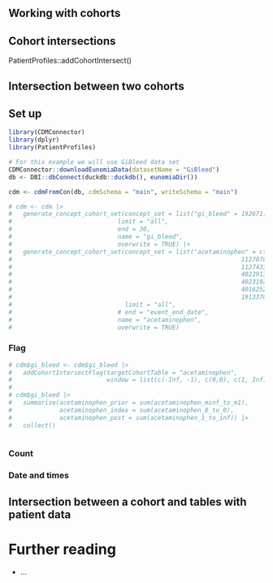 ## Working with cohorts

## Cohort intersections

PatientProfiles::addCohortIntersect()

## Intersection between two cohorts

## Set up

```r
library(CDMConnector)
library(dplyr)
library(PatientProfiles)

# For this example we will use GiBleed data set
CDMConnector::downloadEunomiaData(datasetName = "GiBleed")        
db <- DBI::dbConnect(duckdb::duckdb(), eunomiaDir())

cdm <- cdmFromCon(db, cdmSchema = "main", writeSchema = "main")

# cdm <- cdm |> 
#   generate_concept_cohort_set(concept_set = list("gi_bleed" = 192671), 
#                             limit = "all", 
#                             end = 30,
#                             name = "gi_bleed",
#                             overwrite = TRUE) |> 
#   generate_concept_cohort_set(concept_set = list("acetaminophen" = c(1125315,
#                                                               1127078,
#                                                               1127433,
#                                                               40229134,
#                                                               40231925,
#                                                               40162522,
#                                                               19133768)), 
#                               limit = "all", 
#                             # end = "event_end_date",
#                             name = "acetaminophen",
#                             overwrite = TRUE)
```

### Flag

```r
# cdm$gi_bleed <- cdm$gi_bleed |> 
#   addCohortIntersectFlag(targetCohortTable = "acetaminophen",
#                          window = list(c(-Inf, -1), c(0,0), c(1, Inf)))
# 
# cdm$gi_bleed |> 
#   summarise(acetaminophen_prior = sum(acetaminophen_minf_to_m1), 
#             acetaminophen_index = sum(acetaminophen_0_to_0),
#             acetaminophen_post = sum(acetaminophen_1_to_inf)) |> 
#   collect()
  
```

### Count

### Date and times

## Intersection between a cohort and tables with patient data

# Further reading

-   ...
